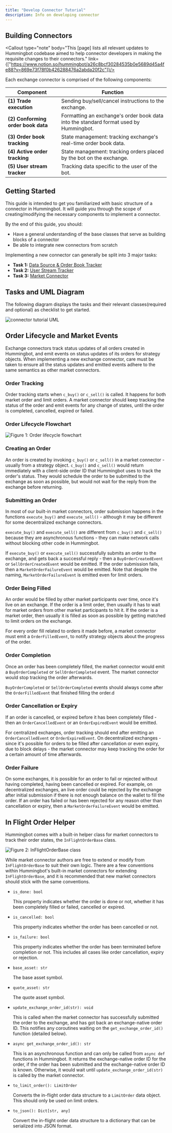 ```yaml
---
title: "Develop Connector Tutorial"
description: Info on developing connector
---
```



## Building Connectors

<Callout type="note" body="This [page] lists all relevant updates to Hummingbot codebase aimed to help connector developers in making the requisite changes to their connectors." link={["https://www.notion.so/hummingbot/a26c8bcf30284535b0e5689d45a4fe88?v=869e73f78f0b426288476a2abda20f2c"]}/>

Each exchange connector is comprised of the following components:

| Component                          | Function                                                                              |
| ---------------------------------- | ------------------------------------------------------------------------------------- |
| **(1) Trade execution**            | Sending buy/sell/cancel instructions to the exchange.                                 |
| **(2) Conforming order book data** | Formatting an exchange's order book data into the standard format used by Hummingbot. |
| **(3) Order book tracking**        | State management: tracking exchange's real-time order book data.                      |
| **(4) Active order tracking**      | State management: tracking orders placed by the bot on the exchange.                  |
| **(5) User stream tracker**        | Tracking data specific to the user of the bot.                                        |

## Getting Started

This guide is intended to get you familiarized with basic structure of a connector in Hummingbot. It will guide you through the scope of creating/modifying the necessary components to implement a connector.

By the end of this guide, you should:

- Have a general understanding of the base classes that serve as building blocks of a connector
- Be able to integrate new connectors from scratch

Implementing a new connector can generally be split into 3 major tasks:

- **Task 1:** [Data Source & Order Book Tracker](task1)
- **Task 2:** [User Stream Tracker](task2)
- **Task 3:** [Market Connector](task3)

## Tasks and UML Diagram

The following diagram displays the tasks and their relevant classes(required and optional) as checklist to get started.

![connector tutorial UML](/img/connector-tutorial-uml.png)

## Order Lifecycle and Market Events

Exchange connectors track status updates of all orders created in Hummingbot, and emit events on status updates of its orders for strategy objects. When implementing a new exchange connector, care must be taken to ensure all the status updates and emitted events adhere to the same semantics as other market connectors.

### Order Tracking

Order tracking starts when `c_buy()` or `c_sell()` is called. It happens for both market order and limit orders. A market connector should keep tracking the status of the order and emit events for any change of states, until the order is completed, cancelled, expired or failed.

### Order Lifecycle Flowchart

![Figure 1: Order lifecycle flowchart](/img/connector-order-lifecycle.svg)

### Creating an Order

An order is created by invoking `c_buy()` or `c_sell()` in a market connector - usually from a strategy object. `c_buy()` and `c_sell()` would return immediately with a client-side order ID that Hummingbot uses to track the order's status. They would schedule the order to be submitted to the exchange as soon as possible, but would not wait for the reply from the exchange before returning.

### Submitting an Order

In most of our built-in market connectors, order submission happens in the functions `execute_buy()` and `execute_sell()` - although it may be different for some decentralized exchange connectors.

`execute_buy()` and `execute_sell()` are different from `c_buy()` and `c_sell()` because they are asynchronous functions - they can make network calls without blocking other code in Hummingbot.

If `execute_buy()` or `execute_sell()` successfully submits an order to the exchange, and gets back a successful reply - then a `BuyOrderCreatedEvent` or `SellOrderCreatedEvent` would be emitted. If the order submission fails, then a `MarketOrderFailureEvent` would be emitted. Note that despite the naming, `MarketOrderFailureEvent` is emitted even for limit orders.

### Order Being Filled

An order would be filled by other market participants over time, once it's live on an exchange. If the order is a limit order, then usually it has to wait for market orders from other market participants to hit it. If the order is a market order, then usually it is filled as soon as possible by getting matched to limit orders on the exchange.

For every order fill related to orders it made before, a market connector must emit a `OrderFilledEvent`, to notify strategy objects about the progress of the order.

### Order Completion

Once an order has been completely filled, the market connector would emit a `BuyOrderCompleted` or `SellOrderCompleted` event. The market connector would stop tracking the order afterwards.

`BuyOrderCompleted` or `SellOrderCompleted` events should always come after the `OrderFilledEvent` that finished filling the order.d

### Order Cancellation or Expiry

If an order is cancelled, or expired before it has been completely filled - then an `OrderCancelledEvent` or an `OrderExpiredEvent` would be emitted.

For centralized exchanges, order tracking should end after emitting an `OrderCancelledEvent` or `OrderExpiredEvent`. On decentralized exchanges - since it's possible for orders to be filled after cancellation or even expiry, due to block delays - the market connector may keep tracking the order for a certain amount of time afterwards.

### Order Failure

On some exchanges, it is possible for an order to fail or rejected without having completed, having been cancelled or expired. For example, on decentralized exchanges, an live order could be rejected by the exchange after initial submission if there is not enough balance on the wallet to fill the order. If an order has failed or has been rejected for any reason other than cancellation or expiry, then a `MarketOrderFailureEvent` would be emitted.

## In Flight Order Helper

Hummingbot comes with a built-in helper class for market connectors to track their order states, the `InFlightOrderBase` class.

![Figure 2: InFlightOrderBase class](/img/connector-in-flight-uml.svg)

While market connector authors are free to extend or modify from `InFlightOrderBase` to suit their own logic. There are a few conventions within Hummingbot's built-in market connectors for extending `InFlightOrderBase`, and it is recommended that new market connectors should stick with the same conventions.

- `is_done: bool`

  This property indicates whether the order is done or not, whether it has been completely filled or failed, cancelled or expired.

- `is_cancelled: bool`

  This property indicates whether the order has been cancelled or not.

- `is_failure: bool`

  This property indicates whether the order has been terminated before completion or not. This includes all cases like order cancellation, expiry or rejection.

- `base_asset: str`

  The base asset symbol.

- `quote_asset: str`

  The quote asset symbol.

- `update_exchange_order_id(str): void`

  This is called when the market connector has successfully submitted the order to the exchange, and has got back an exchange-native order ID. This notifies any coroutines waiting on the `get_exchange_order_id()` function (detailed below\).

- `async get_exchange_order_id(): str`

  This is an asynchronous function and can only be called from `async def` functions in Hummingbot. It returns the exchange-native order ID for the order, if the order has been submitted and the exchange-native order ID is known. Otherwise, it would wait until `update_exchange_order_id(str)` is called by the market connector.

- `to_limit_order(): LimitOrder`

  Converts the in-flight order data structure to a `LimitOrder` data object. This should only be used on limit orders.

- `to_json(): Dict[str, any]`

  Convert the in-flight order data structure to a dictionary that can be serialized into JSON format.
